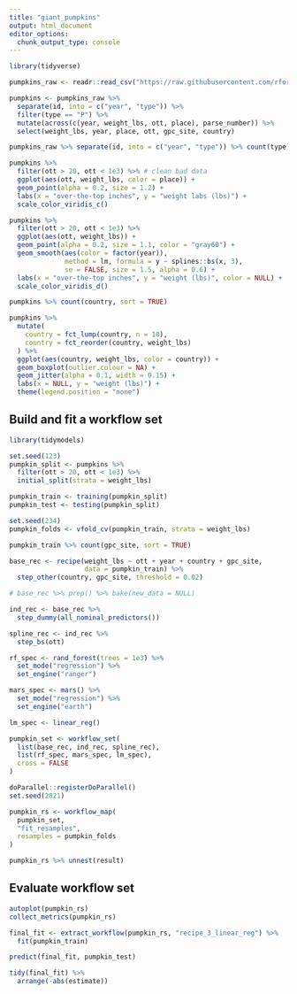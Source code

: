 ```yaml
---
title: "giant_pumpkins"
output: html_document
editor_options: 
  chunk_output_type: console
---
```


```r
library(tidyverse)

pumpkins_raw <- readr::read_csv("https://raw.githubusercontent.com/rfordatascience/tidytuesday/master/data/2021/2021-10-19/pumpkins.csv")
```

```r
pumpkins <- pumpkins_raw %>% 
  separate(id, into = c("year", "type")) %>% 
  filter(type == "P") %>% 
  mutate(across(c(year, weight_lbs, ott, place), parse_number)) %>% 
  select(weight_lbs, year, place, ott, gpc_site, country)

pumpkins_raw %>% separate(id, into = c("year", "type")) %>% count(type)
```

```r
pumpkins %>% 
  filter(ott > 20, ott < 1e3) %>% # clean bad data
  ggplot(aes(ott, weight_lbs, color = place)) +
  geom_point(alpha = 0.2, size = 1.2) +
  labs(x = "over-the-top inches", y = "weight labs (lbs)") +
  scale_color_viridis_c()
```

```r
pumpkins %>% 
  filter(ott > 20, ott < 1e3) %>% 
  ggplot(aes(ott, weight_lbs)) +
  geom_point(alpha = 0.2, size = 1.1, color = "gray60") +
  geom_smooth(aes(color = factor(year)),
              method = lm, formula = y ~ splines::bs(x, 3),
              se = FALSE, size = 1.5, alpha = 0.6) +
  labs(x = "over-the-top inches", y = "weight (lbs)", color = NULL) +
  scale_color_viridis_d()
```

```r
pumpkins %>% count(country, sort = TRUE)

pumpkins %>% 
  mutate(
    country = fct_lump(country, n = 10),
    country = fct_reorder(country, weight_lbs)
  ) %>% 
  ggplot(aes(country, weight_lbs, color = country)) +
  geom_boxplot(outlier.colour = NA) +
  geom_jitter(alpha = 0.1, width = 0.15) +
  labs(x = NULL, y = "weight (lbs)") +
  theme(legend.position = "none")
```
## Build and fit a workflow set
```r
library(tidymodels)

set.seed(123)
pumpkin_split <- pumpkins %>% 
  filter(ott > 20, ott < 1e3) %>% 
  initial_split(strata = weight_lbs)

pumpkin_train <- training(pumpkin_split)
pumpkin_test <- testing(pumpkin_split)

set.seed(234)
pumpkin_folds <- vfold_cv(pumpkin_train, strata = weight_lbs)
```

```r
pumpkin_train %>% count(gpc_site, sort = TRUE)

base_rec <- recipe(weight_lbs ~ ott + year + country + gpc_site,
                   data = pumpkin_train) %>% 
  step_other(country, gpc_site, threshold = 0.02)

# base_rec %>% prep() %>% bake(new_data = NULL)

ind_rec <- base_rec %>% 
  step_dummy(all_nominal_predictors())

spline_rec <- ind_rec %>% 
  step_bs(ott)
```

```r
rf_spec <- rand_forest(trees = 1e3) %>% 
  set_mode("regression") %>% 
  set_engine("ranger")

mars_spec <- mars() %>% 
  set_mode("regression") %>% 
  set_engine("earth")

lm_spec <- linear_reg()
```

```r
pumpkin_set <- workflow_set(
  list(base_rec, ind_rec, spline_rec),
  list(rf_spec, mars_spec, lm_spec),
  cross = FALSE
)
```

```r
doParallel::registerDoParallel()
set.seed(2021)

pumpkin_rs <- workflow_map(
  pumpkin_set,
  "fit_resamples",
  resamples = pumpkin_folds
)

pumpkin_rs %>% unnest(result)
```
## Evaluate workflow set
```r
autoplot(pumpkin_rs)
collect_metrics(pumpkin_rs)
```

```r
final_fit <- extract_workflow(pumpkin_rs, "recipe_3_linear_reg") %>% 
  fit(pumpkin_train)

predict(final_fit, pumpkin_test)
```

```r
tidy(final_fit) %>% 
  arrange(-abs(estimate))
```













